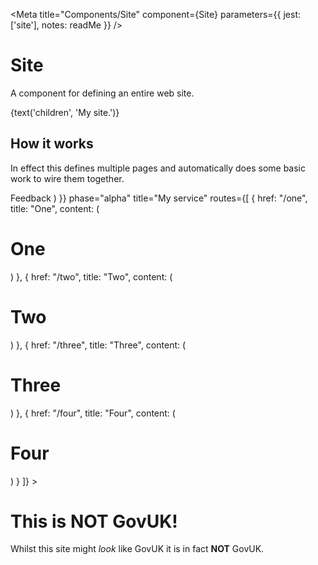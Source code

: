 
<Meta
  title="Components/Site"
  component={Site}
  parameters={{
    jest: ['site'],
    notes: readMe
  }}
/>

# Site

A component for defining an entire web site.

<Preview withToolbar>
  <Story name="Site">
    <Site
      logoHref={text('logoHref')}
      phase={text('phase', 'alpha')}
      signOutHref={text('signOutHref')}
      signOutText={text('signOutText')}
      title={text('title', 'My service')}
      titleHref={text('titleHref', '#my-service')}
    >
      {text('children', 'My site.')}
    </Site>
  </Story>
</Preview>

<Props of={Site} />


## How it works

In effect this defines multiple pages and automatically does some basic work to
wire them together.

<Preview>
  <Story name="Standard">
    <Site
      feedback={{
        content: (
          <h1>Feedback</h1>
        )
      }}
      phase="alpha"
      title="My service"
      routes={[
        {
          href: "/one",
          title: "One",
          content: (
            <h1>One</h1>
          )
        },
        {
          href: "/two",
          title: "Two",
          content: (
            <h1>Two</h1>
          )
        },
        {
          href: "/three",
          title: "Three",
          content: (
            <h1>Three</h1>
          )
        },
        {
          href: "/four",
          title: "Four",
          content: (
            <h1>Four</h1>
          )
        }
      ]}
    >
      <h1>This is NOT GovUK!</h1>
      <p className="lead">Whilst this site might <em>look</em> like GovUK it is in fact <strong>NOT</strong> GovUK.</p>
      <StartButton href="/one" />
    </Site>
  </Story>
</Preview>
